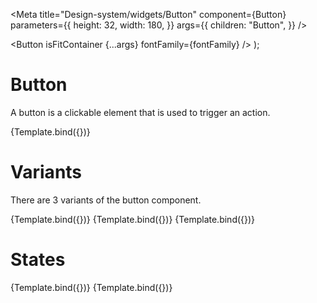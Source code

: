
<Meta
  title="Design-system/widgets/Button"
  component={Button}
  parameters={{
    height: 32,
    width: 180,
  }}
  args={{
    children: "Button",
  }}
/>

  <Button isFitContainer {...args} fontFamily={fontFamily} />
);

# Button

A button is a clickable element that is used to trigger an action.

<Canvas>
  <Story name="Button">{Template.bind({})}</Story>
</Canvas>

<ArgsTable story="Button" of={Button} />

# Variants

There are 3 variants of the button component.

<Canvas>
  <Story
    name="Primary"
    args={{
      children: "Primary",
    }}
  >
    {Template.bind({})}
  </Story>
  <Story
    name="Secondary"
    args={{
      variant: "secondary",
      children: "Secondary",
    }}
  >
    {Template.bind({})}
  </Story>
  <Story
    name="Tertiary"
    args={{
      variant: "tertiary",
      children: "Tertiary",
    }}
  >
    {Template.bind({})}
  </Story>
</Canvas>

# States

<Canvas>
  <Story
    name="Disabled State"
    args={{
      isDisabled: true,
      children: "Disabled",
    }}
  >
    {Template.bind({})}
  </Story>
  <Story
    name="Loading State"
    args={{
      isLoading: true,
      children: "Loading",
    }}
  >
    {Template.bind({})}
  </Story>
</Canvas>
